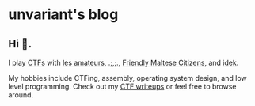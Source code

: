 
# unvariant's blog

<h2>Hi 👋.</h2>

I play [CTFs](https://en.wikipedia.org/wiki/Capture_the_flag_(cybersecurity)) with [les amateurs](https://amateurs.team), [.;,;.](https://ctf.gg), [Friendly Maltese Citizens](https://ctf.mt), and [idek](https://idek.team).

My hobbies include CTFing, assembly, operating system design, and low level programming. Check out my [CTF writeups](./writeups/) or feel free to browse around.